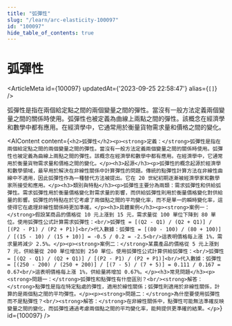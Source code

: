 ```yaml
---
title: "弧彈性"
slug: "/learn/arc-elasticity-100097"
id: "100097"
hide_table_of_contents: true
---
```



# 弧彈性

<ArticleMeta id={100097} updatedAt={'2023-09-25 22:58:47'} alias={`[]`} />
<div className='border-solid border-b border-t-0 my-4 border-[var(--ifm-color-gray-300)]' />

弧彈性是指在兩個給定點之間的兩個變量之間的彈性。當沒有一般方法定義兩個變量之間的關係時使用。弧彈性也被定義為曲線上兩點之間的彈性。該概念在經濟學和數學中都有應用。在經濟學中，它通常用於衡量貨物需求量和價格之間的變化。

<AIContent content={`<h2>弧彈性</h2><p><strong>定義：</strong>弧彈性是指在兩個給定點之間的兩個變量之間的彈性。當沒有一般方法定義兩個變量之間的關係時使用。弧彈性也被定義為曲線上兩點之間的彈性。該概念在經濟學和數學中都有應用。在經濟學中，它通常用於衡量貨物需求量和價格之間的變化。</p><h3>起源</h3><p>弧彈性的概念起源於經濟學和數學領域，最早用於解決在非線性關係中計算彈性的問題。傳統的點彈性計算方法在非線性曲線中不適用，因此弧彈性作為一種替代方法被提出。它在 20 世紀初期逐漸被經濟學家和數學家所接受和應用。</p><h3>類別與特點</h3><p>弧彈性主要分為兩類：需求弧彈性和供給弧彈性。需求弧彈性用於衡量價格變化對需求量的影響，而供給弧彈性則用於衡量價格變化對供給量的影響。弧彈性的特點在於它考慮了兩個點之間的平均變化率，而不是單一的瞬時變化率，這使得它在處理非線性關係時更加準確。</p><h3>具體案例</h3><p><strong>案例一：</strong>假設某商品的價格從 10 元上漲到 15 元，需求量從 100 單位下降到 80 單位。使用弧彈性公式計算需求弧彈性：<br/>弧彈性 = [(Q2 - Q1) / (Q2 + Q1)] / [(P2 - P1) / (P2 + P1)]<br/>代入數據：弧彈性 = [(80 - 100) / (80 + 100)] / [(15 - 10) / (15 + 10)] = -0.5 / 0.2 = -2.5<br/>這表明價格每上漲 1%，需求量將減少 2.5%。</p><p><strong>案例二：</strong>某農產品的價格從 5 元上漲到 7 元，供給量從 200 單位增加到 250 單位。使用弧彈性公式計算供給弧彈性：<br/>弧彈性 = [(Q2 - Q1) / (Q2 + Q1)] / [(P2 - P1) / (P2 + P1)]<br/>代入數據：弧彈性 = [(250 - 200) / (250 + 200)] / [(7 - 5) / (7 + 5)] = 0.111 / 0.167 = 0.67<br/>這表明價格每上漲 1%，供給量將增加 0.67%。</p><h3>常見問題</h3><p><strong>問題一：</strong>弧彈性和點彈性有什麼區別？<br/><strong>解答：</strong>點彈性是指在特定點處的彈性，適用於線性關係；弧彈性則適用於非線性關係，計算的是兩個點之間的平均彈性。</p><p><strong>問題二：</strong>為什麼要使用弧彈性而不是點彈性？<br/><strong>解答：</strong>在非線性關係中，點彈性可能無法準確反映變量之間的變化，而弧彈性通過考慮兩個點之間的平均變化率，能夠提供更準確的結果。</p>`} id={100097} />
